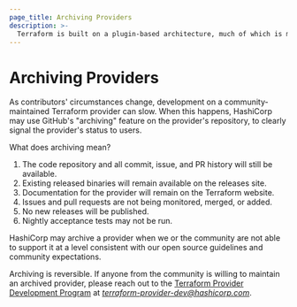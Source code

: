 ```yaml
---
page_title: Archiving Providers
description: >-
  Terraform is built on a plugin-based architecture, much of which is maintained by our user community. Occasionally, unmaintained providers may archived to reduce confusion for users and developers.
---
```


<!--
This page is purposefully not linked from anywhere on terraform.io: it is intended to be linked only from the README files of archived providers.
-->

# Archiving Providers

As contributors' circumstances change, development on a community-maintained Terraform provider can slow. When this happens, HashiCorp may use GitHub's "archiving" feature on the provider's repository, to clearly signal the provider's status to users.

What does archiving mean?

1. The code repository and all commit, issue, and PR history will still be available.
1. Existing released binaries will remain available on the releases site.
1. Documentation for the provider will remain on the Terraform website.
1. Issues and pull requests are not being monitored, merged, or added.
1. No new releases will be published.
1. Nightly acceptance tests may not be run.

HashiCorp may archive a provider when we or the community are not able to support it at a level consistent with our open source guidelines and community expectations.

Archiving is reversible. If anyone from the community is willing to maintain an archived provider, please reach out to the [Terraform Provider Development Program](/extend/terraform-provider-development-program) at *terraform-provider-dev@hashicorp.com*.
